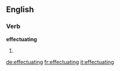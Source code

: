 ==English==

===Verb===
'''effectuating'''

# {{present participle of|[[effectuate]]}}

[[de:effectuating]]
[[fr:effectuating]]
[[it:effectuating]]